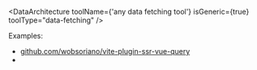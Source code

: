 
<DataArchitecture
  toolName={'any data fetching tool'}
  isGeneric={true}
  toolType="data-fetching"
/>

Examples:
- [github.com/wobsoriano/vite-plugin-ssr-vue-query](https://github.com/wobsoriano/vite-plugin-ssr-vue-query)
- <RepoLink path="/examples/graphql-apollo/" />
